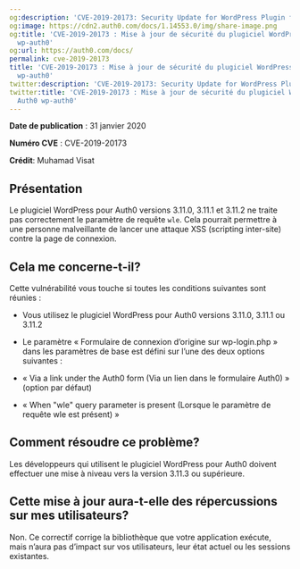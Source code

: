 ```yaml
---
og:description: 'CVE-2019-20173: Security Update for WordPress Plugin for Auth0'
og:image: https://cdn2.auth0.com/docs/1.14553.0/img/share-image.png
og:title: 'CVE-2019-20173 : Mise à jour de sécurité du plugiciel WordPress pour Auth0
  wp-auth0'
og:url: https://auth0.com/docs/
permalink: cve-2019-20173
title: 'CVE-2019-20173 : Mise à jour de sécurité du plugiciel WordPress pour Auth0
  wp-auth0'
twitter:description: 'CVE-2019-20173: Security Update for WordPress Plugin for Auth0'
twitter:title: 'CVE-2019-20173 : Mise à jour de sécurité du plugiciel WordPress pour
  Auth0 wp-auth0'
---
```


**Date de publication** : 31 janvier 2020

**Numéro CVE** : CVE-2019-20173

**Crédit**: Muhamad Visat

## Présentation

Le plugiciel WordPress pour Auth0 versions 3.11.0, 3.11.1 et 3.11.2 ne traite pas correctement le paramètre de requête `wle`. Cela pourrait permettre à une personne malveillante de lancer une attaque XSS (scripting inter-site) contre la page de connexion.

## Cela me concerne-t-il?

Cette vulnérabilité vous touche si toutes les conditions suivantes sont réunies :

* Vous utilisez le plugiciel WordPress pour Auth0 versions 3.11.0, 3.11.1 ou 3.11.2
* Le paramètre « Formulaire de connexion d’origine sur wp-login.php » dans les paramètres de base est défini sur l’une des deux options suivantes :

* « Via a link under the Auth0 form (Via un lien dans le formulaire Auth0) » (option par défaut)
* « When "wle" query parameter is present (Lorsque le paramètre de requête wle est présent) »

## Comment résoudre ce problème?

Les développeurs qui utilisent le plugiciel WordPress pour Auth0 doivent effectuer une mise à niveau vers la version 3.11.3 ou supérieure.

## Cette mise à jour aura-t-elle des répercussions sur mes utilisateurs?

Non. Ce correctif corrige la bibliothèque que votre application exécute, mais n’aura pas d’impact sur vos utilisateurs, leur état actuel ou les sessions existantes.